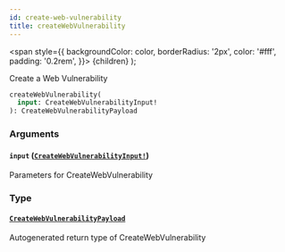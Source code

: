```yaml
---
id: create-web-vulnerability
title: createWebVulnerability
---
```


<span
style={{
      backgroundColor: color,
      borderRadius: '2px',
      color: '#fff',
      padding: '0.2rem',
    }}>
{children}
</span>
);

Create a Web Vulnerability

```graphql
createWebVulnerability(
  input: CreateWebVulnerabilityInput!
): CreateWebVulnerabilityPayload

```

### Arguments

#### `input` ([`CreateWebVulnerabilityInput!`](/api/graphql/documentation/inputs/create-web-vulnerability-input))

Parameters for CreateWebVulnerability

### Type

#### [`CreateWebVulnerabilityPayload`](/api/graphql/documentation/objects/create-web-vulnerability-payload)

Autogenerated return type of CreateWebVulnerability
